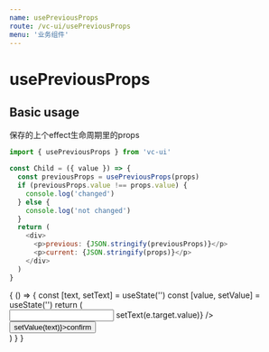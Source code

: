 ```yaml
--- 
name: usePreviousProps
route: /vc-ui/usePreviousProps
menu: '业务组件'
--- 
```



# usePreviousProps

## Basic usage

  保存的上个effect生命周期里的props

``` js
import { usePreviousProps } from 'vc-ui'

const Child = ({ value }) => {
  const previousProps = usePreviousProps(props)
  if (previousProps.value !== props.value) {
    console.log('changed')
  } else {
    console.log('not changed')
  }
  return (
    <div>
      <p>previous: {JSON.stringify(previousProps)}</p>
      <p>current: {JSON.stringify(props)}</p>
    </div>
  )
}
```

<Playground>
  {
    () => {
      const [text, setText] = useState('')
      const [value, setValue] = useState('')
      return (
        <div>
          <input onInput={e => setText(e.target.value)} />
          <button type='button' onClick={() => setValue(text)}>confirm</button>
          <Child value={value}/>
        </div>
      )
    }
  }
</Playground>


